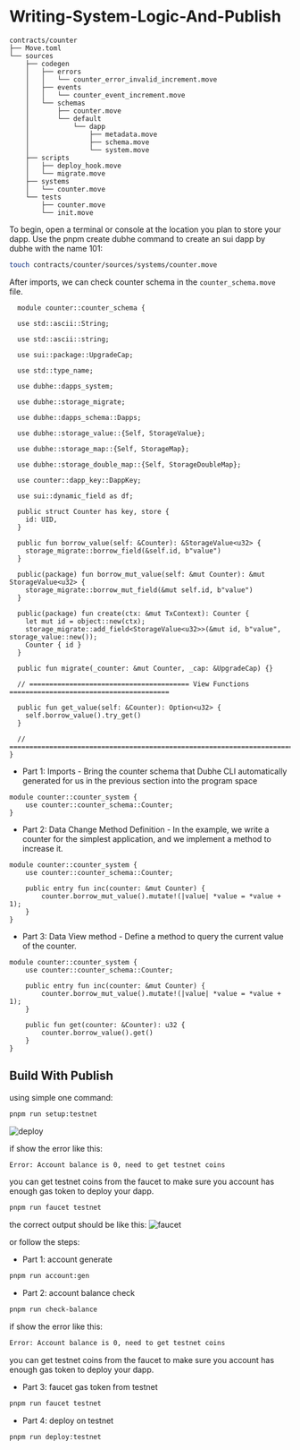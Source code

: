 # Writing-System-Logic-And-Publish

```
contracts/counter
├── Move.toml
└── sources
    ├── codegen
    │   ├── errors
    │   │   └── counter_error_invalid_increment.move
    │   ├── events
    │   │   └── counter_event_increment.move
    │   └── schemas
    │       ├── counter.move
    │       └── default
    │           └── dapp
    │               ├── metadata.move
    │               ├── schema.move
    │               └── system.move
    ├── scripts
    │   ├── deploy_hook.move
    │   └── migrate.move
    ├── systems
    │   └── counter.move
    └── tests
        ├── counter.move
        └── init.move
```

To begin, open a terminal or console at the location you plan to store your dapp. Use the pnpm create dubhe command to create an sui dapp by dubhe with the name 101:

```bash
touch contracts/counter/sources/systems/counter.move
```

After imports, we can check counter schema in the `counter_schema.move` file.

```move
  module counter::counter_schema {

  use std::ascii::String;

  use std::ascii::string;

  use sui::package::UpgradeCap;

  use std::type_name;

  use dubhe::dapps_system;

  use dubhe::storage_migrate;

  use dubhe::dapps_schema::Dapps;

  use dubhe::storage_value::{Self, StorageValue};

  use dubhe::storage_map::{Self, StorageMap};

  use dubhe::storage_double_map::{Self, StorageDoubleMap};

  use counter::dapp_key::DappKey;

  use sui::dynamic_field as df;

  public struct Counter has key, store {
    id: UID,
  }

  public fun borrow_value(self: &Counter): &StorageValue<u32> {
    storage_migrate::borrow_field(&self.id, b"value")
  }

  public(package) fun borrow_mut_value(self: &mut Counter): &mut StorageValue<u32> {
    storage_migrate::borrow_mut_field(&mut self.id, b"value")
  }

  public(package) fun create(ctx: &mut TxContext): Counter {
    let mut id = object::new(ctx);
    storage_migrate::add_field<StorageValue<u32>>(&mut id, b"value", storage_value::new());
    Counter { id }
  }

  public fun migrate(_counter: &mut Counter, _cap: &UpgradeCap) {}

  // ======================================== View Functions ========================================

  public fun get_value(self: &Counter): Option<u32> {
    self.borrow_value().try_get()
  }

  // =========================================================================================================
}
```

- Part 1: Imports - Bring the counter schema that Dubhe CLI automatically generated for us in the previous section into the program space

```move
module counter::counter_system {
    use counter::counter_schema::Counter;
}
```

- Part 2: Data Change Method Definition - In the example, we write a counter for the simplest application, and we implement a method to increase it.

```move
module counter::counter_system {
    use counter::counter_schema::Counter;

    public entry fun inc(counter: &mut Counter) {
        counter.borrow_mut_value().mutate!(|value| *value = *value + 1);
    }
}
```

- Part 3: Data View method - Define a method to query the current value of the counter.

```move
module counter::counter_system {
    use counter::counter_schema::Counter;

    public entry fun inc(counter: &mut Counter) {
        counter.borrow_mut_value().mutate!(|value| *value = *value + 1);
    }

    public fun get(counter: &Counter): u32 {
        counter.borrow_value().get()
    }
}
```

## Build With Publish

using simple one command:

```bash
pnpm run setup:testnet
```

![deploy](/sui/deploy.png)

if show the error like this:

```bash
Error: Account balance is 0, need to get testnet coins
```

you can get testnet coins from the faucet to make sure you account has enough gas token to deploy your dapp.

```bash
pnpm run faucet testnet
```

the correct output should be like this:
![faucet](/sui/faucet.png)

or follow the steps:

- Part 1: account generate

```bash
pnpm run account:gen
```

- Part 2: account balance check

```bash
pnpm run check-balance
```

if show the error like this:

```bash
Error: Account balance is 0, need to get testnet coins
```

you can get testnet coins from the faucet to make sure you account has enough gas token to deploy your dapp.

- Part 3: faucet gas token from testnet

```bash
pnpm run faucet testnet
```

- Part 4: deploy on testnet

```bash
pnpm run deploy:testnet
```
